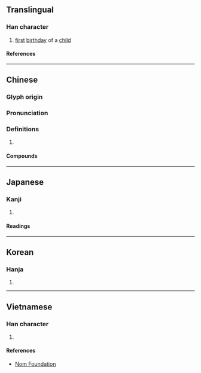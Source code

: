 {{character info/new}}
==Translingual==

===Han character===
{{Han char|rn=72|rad=日|as=08|sn=12|four=60048|canj=AYOJ|ids=⿰日卒}}

# [[first]] [[birthday]] of a [[child]]

====References====
{{Han ref|kx=0496.240|dkj=13977|dj=0862.090|hdz=21520.050|uh=666C}}

----

==Chinese==
{{zh-forms}}

===Glyph origin===
{{Han etym}}

===Pronunciation===
{{zh-pron
|m=zuì
|c=zeoi3
|md=có̤i
|mn=xm,zz,kh,tp,tn,tc,hc,yl,mg:chè/qz,lk,sx,km,hc:chèr
|mc=y
|oc=y
|cat=
}}

===Definitions===
{{zh-hanzi}}

# {{rfdef|zh}}

====Compounds====
{{zh-der|周晬|度晬|晬盤|晬日|百晬|試晬}}

----

==Japanese==

===Kanji===
{{ja-kanji|grade=|rs=日08}}

# {{rfdef|ja|sort=日08}}

====Readings====
{{ja-readings
|on=さい, すい
|kun=ひとまわり
}}

----

==Korean==

===Hanja===
{{ko-hanja|hangeul=[[쉬]], [[수]]|eumhun=|rv=swi, su|mr=swi, su|y=swi, swu}}

# {{rfdef|ko|sort=日08}}

----

==Vietnamese==

===Han character===
{{vi-readings|rs=日08|reading=[[tôi]], [[tối]]}}

# {{rfdef|vi|sort=日08}}

====References====
* [http://nomfoundation.org/common/nom_details.php?codepoint=666c Nom Foundation]